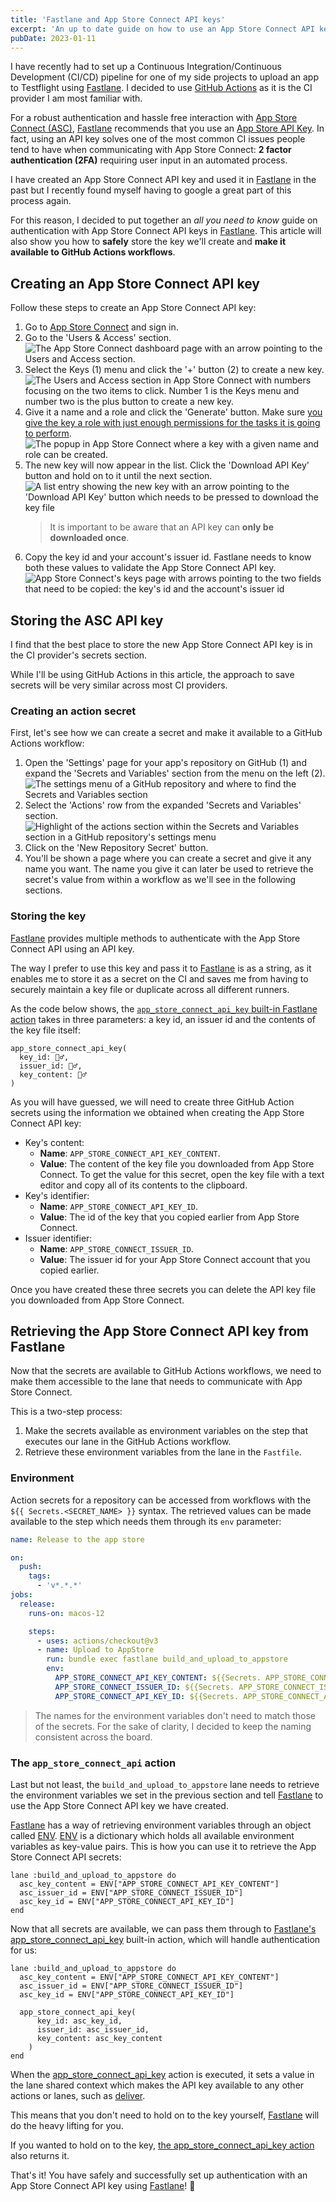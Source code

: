 ```yaml
---
title: 'Fastlane and App Store Connect API keys'
excerpt: 'An up to date guide on how to use an App Store Connect API key with Fastlane and GitHub Actions.'
pubDate: 2023-01-11
---
```


I have recently had to set up a Continuous Integration/Continuous Development (CI/CD) pipeline for one of my side projects to upload an app to Testflight using [Fastlane](http://fastlane.tools). I decided to use [GitHub Actions](https://github.com/features/actions) as it is the CI provider I am most familiar with.

For a robust authentication and hassle free interaction with [App Store Connect (ASC)](https://appstoreconnect.apple.com), [Fastlane](http://fastlane.tools) recommends that you use an [App Store API Key](https://developer.apple.com/documentation/appstoreconnectapi/creating_api_keys_for_app_store_connect_api). In fact, using an API key solves one of the most common CI issues people tend to have when communicating with App Store Connect: **2 factor authentication (2FA)** requiring user input in an automated process.

I have created an App Store Connect API key and used it in [Fastlane](http://fastlane.tools) in the past but I recently found myself having to google a great part of this process again.

For this reason, I decided to put together an _all you need to know_ guide on authentication with App Store Connect API keys in [Fastlane](http://fastlane.tools). This article will also show you how to **safely** store the key we'll create and **make it available to GitHub Actions workflows**.

## Creating an App Store Connect API key

Follow these steps to create an App Store Connect API key:

1. Go to [App Store Connect](https://appstoreconnect.apple.com) and sign in.
2. Go to the 'Users & Access' section.
   ![The App Store Connect dashboard page with an arrow pointing to the Users and Access section.](/assets/posts/fastlane-appstore-connect-api-and-github-actions/users-and-access.webp)
3. Select the Keys (1) menu and click the '+' button (2) to create a new key.
   ![The Users and Access section in App Store Connect with numbers focusing on the two items to click. Number 1 is the Keys menu and number two is the plus button to create a new key.](/assets/posts/fastlane-appstore-connect-api-and-github-actions/keys-and-plus.webp)
4. Give it a name and a role and click the 'Generate' button. Make sure [you give the key a role with just enough permissions for the tasks it is going to perform](https://developer.apple.com/support/roles/).
   ![The popup in App Store Connect where a key with a given name and role can be created.](/assets/posts/fastlane-appstore-connect-api-and-github-actions/generate.webp)
5. The new key will now appear in the list. Click the 'Download API Key' button and hold on to it until the next section.
   ![A list entry showing the new key with an arrow pointing to the 'Download API Key' button which needs to be pressed to download the key file](/assets/posts/fastlane-appstore-connect-api-and-github-actions/download.webp)
   > It is important to be aware that an API key can **only be downloaded once**.
6. Copy the key id and your account's issuer id. Fastlane needs to know both these values to validate the App Store Connect API key.
   ![App Store Connect's keys page with arrows pointing to the two fields that need to be copied: the key's id and the account's issuer id](/assets/posts/fastlane-appstore-connect-api-and-github-actions/values.webp)

## Storing the ASC API key

I find that the best place to store the new App Store Connect API key is in the CI provider's secrets section.

While I'll be using GitHub Actions in this article, the approach to save secrets will be very similar across most CI providers.

### Creating an action secret

First, let's see how we can create a secret and make it available to a GitHub Actions workflow:

1. Open the 'Settings' page for your app's repository on GitHub (1) and expand the 'Secrets and Variables' section from the menu on the left (2).
   ![The settings menu of a GitHub repository and where to find the Secrets and Variables section](/assets/posts/fastlane-appstore-connect-api-and-github-actions/github-settings.webp)
2. Select the 'Actions' row from the expanded 'Secrets and Variables' section.
   ![Highlight of the actions section within the Secrets and Variables section in a GitHub repository's settings menu](/assets/posts/fastlane-appstore-connect-api-and-github-actions/actions.webp)
3. Click on the 'New Repository Secret' button.
4. You'll be shown a page where you can create a secret and give it any name you want. The name you give it can later be used to retrieve the secret's value from within a workflow as we'll see in the following sections.

### Storing the key

[Fastlane](http://fastlane.tools) provides multiple methods to authenticate with the App Store Connect API using an API key.

The way I prefer to use this key and pass it to [Fastlane](http://fastlane.tools) is as a string, as it enables me to store it as a secret on the CI and saves me from having to securely maintain a key file or duplicate across all different runners.

As the code below shows, the [`app_store_connect_api_key` built-in Fastlane action](https://docs.fastlane.tools/actions/app_store_connect_api_key/) takes in three parameters: a key id, an issuer id and the contents of the key file itself:

```ruby:Fastfile
app_store_connect_api_key(
  key_id: 🤷‍♂️,
  issuer_id: 🤷‍♂️,
  key_content: 🤷‍♂️
)
```

As you will have guessed, we will need to create three GitHub Action secrets using the information we obtained when creating the App Store Connect API key:

- Key's content:
  - **Name**: `APP_STORE_CONNECT_API_KEY_CONTENT`.
  - **Value**: The content of the key file you downloaded from App Store Connect. To get the value for this secret, open the key file with a text editor and copy all of its contents to the clipboard.
- Key's identifier:
  - **Name**: `APP_STORE_CONNECT_API_KEY_ID`.
  - **Value**: The id of the key that you copied earlier from App Store Connect.
- Issuer identifier:
  - **Name**: `APP_STORE_CONNECT_ISSUER_ID`.
  - **Value**: The issuer id for your App Store Connect account that you copied earlier.

Once you have created these three secrets you can delete the API key file you downloaded from App Store Connect.

## Retrieving the App Store Connect API key from Fastlane

Now that the secrets are available to GitHub Actions workflows, we need to make them accessible to the lane that needs to communicate with App Store Connect.

This is a two-step process:

1. Make the secrets available as environment variables on the step that executes our lane in the GitHub Actions workflow.
2. Retrieve these environment variables from the lane in the `Fastfile`.

### Environment

Action secrets for a repository can be accessed from workflows with the `${{ Secrets.<SECRET_NAME> }}` syntax. The retrieved values can be made available to the step which needs them through its `env` parameter:

```yml:release.yml
name: Release to the app store

on:
  push:
    tags:
      - 'v*.*.*'
jobs:
  release:
    runs-on: macos-12

    steps:
      - uses: actions/checkout@v3
      - name: Upload to AppStore
        run: bundle exec fastlane build_and_upload_to_appstore
        env:
          APP_STORE_CONNECT_API_KEY_CONTENT: ${{Secrets. APP_STORE_CONNECT_API_KEY_CONTENT}}
          APP_STORE_CONNECT_ISSUER_ID: ${{Secrets. APP_STORE_CONNECT_ISSUER_ID}}
          APP_STORE_CONNECT_API_KEY_ID: ${{Secrets. APP_STORE_CONNECT_API_KEY_ID}}
```

> The names for the environment variables don't need to match those of the secrets. For the sake of clarity, I decided to keep the naming consistent across the board.

### The `app_store_connect_api` action

Last but not least, the `build_and_upload_to_appstore` lane needs to retrieve the environment variables we set in the previous section and tell [Fastlane](http://fastlane.tools) to use the App Store Connect API key we have created.

[Fastlane](http://fastlane.tools) has a way of retrieving environment variables through an object called [ENV](https://docs.fastlane.tools/best-practices/keys/). [ENV](https://docs.fastlane.tools/best-practices/keys/) is a dictionary which holds all available environment variables as key-value pairs. This is how you can use it to retrieve the App Store Connect API secrets:

```ruby:Fastfile
lane :build_and_upload_to_appstore do
  asc_key_content = ENV["APP_STORE_CONNECT_API_KEY_CONTENT"]
  asc_issuer_id = ENV["APP_STORE_CONNECT_ISSUER_ID"]
  asc_key_id = ENV["APP_STORE_CONNECT_API_KEY_ID"]
end
```

Now that all secrets are available, we can pass them through to [Fastlane's app_store_connect_api_key](https://docs.fastlane.tools/actions/app_store_connect_api_key/) built-in action, which will handle authentication for us:

```ruby:Fastfile
lane :build_and_upload_to_appstore do
  asc_key_content = ENV["APP_STORE_CONNECT_API_KEY_CONTENT"]
  asc_issuer_id = ENV["APP_STORE_CONNECT_ISSUER_ID"]
  asc_key_id = ENV["APP_STORE_CONNECT_API_KEY_ID"]

  app_store_connect_api_key(
	  key_id: asc_key_id,
	  issuer_id: asc_issuer_id,
	  key_content: asc_key_content
	)
end
```

When the [app_store_connect_api_key](https://docs.fastlane.tools/actions/app_store_connect_api_key/) action is executed, it sets a value in the lane shared context which makes the API key available to any other actions or lanes, such as [deliver](https://docs.fastlane.tools/actions/deliver/).

This means that you don't need to hold on to the key yourself, [Fastlane](http://fastlane.tools) will do the heavy lifting for you.

If you wanted to hold on to the key, [the app_store_connect_api_key action](https://docs.fastlane.tools/actions/app_store_connect_api_key/) also returns it.

That's it! You have safely and successfully set up authentication with an App Store Connect API key using [Fastlane](http://fastlane.tools)! 🎉
